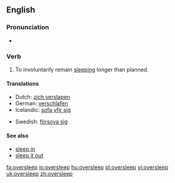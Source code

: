 ==English==
===Pronunciation===
*{{IPA|/ˈəʊvərˌsliːp/}}

=== Verb ===
{{en-verb|oversleeps|oversleeping|overslept|overslept}}

# To involuntarily remain [[sleep]]ing longer than planned.

==== Translations ====
{{top}}
*Dutch: [[zich verslapen]]
*German: [[verschlafen]]
*Icelandic: [[sofa yfir sig]]
{{mid}}
*Swedish: [[försova sig]]
{{bottom}}

==== See also ====
*[[sleep in]]<!-- aus., i would've thought everywhere -->
*[[sleep it out]]<!-- ireland, so i've just learned -->

[[fa:oversleep]]
[[io:oversleep]]
[[hu:oversleep]]
[[pl:oversleep]]
[[vi:oversleep]]
[[uk:oversleep]]
[[zh:oversleep]]